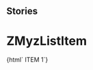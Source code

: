 
## Stories

<Meta title="Myz/List/ZMyzListItem" component="z-myz-list-item" />

# ZMyzListItem

<Preview>
  <Story name="z-myz-list-item">
    {html` <z-myz-list-item
      action="${text("action", "10")}"
      icon="${text("icon", "cart")}"
      linktarget="${text("linktarget", "_blank")}"
      link="${text("link", "www.zanichelli.it")}"
      underlined="${boolean("underlined", true)}"
      >ITEM 1</z-myz-list-item
    >`}
  </Story>
</Preview>

<Props of="z-myz-list-item" />
